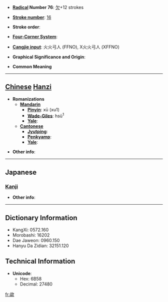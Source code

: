 * '''[[Wiktionary:Chinese radical index| Radical]] Number 76''': [[Wiktionary:Chinese radical index 欠|欠]]+12 strokes

* '''[[Wiktionary:Chinese total strokes index|Stroke number]]''': [[Wiktionary:Chinese total strokes index 16|16]]

* '''Stroke order''': 

* '''[[Wiktionary:Chinese four corner index|Four-Corner System]]''': 

* '''[[Wiktionary:Chinese Cangjie index|Cangjie input]]''': 火火弓人 (FFNO), X火火弓人 (XFFNO)

* '''Graphical Significance and Origin''': 

* '''Common Meaning'''

----

== [[Chinese]] [[Hanzi]] ==

* '''Romanizations'''
** '''[[Mandarin]]'''
*** '''[[Pinyin]]''': xū (xu1)
*** '''[[Wade-Giles]]''': hsü<sup>1</sup>
*** '''[[Yale]]''': 
** '''[[Cantonese]]'''
*** '''[[Jyutping]]''':
*** '''[[Penkyamp]]''': 
*** '''[[Yale]]''': 

* '''Other info''': 

----

==Japanese==
===[[Kanji]]===
{{kanji|on readings=[[くつ]] (kutsu), [[くち]] (kuchi)|kun readings=}}

* '''Other info''':  

----

== Dictionary Information ==

* KangXi: 0572.160
* Morobashi: 16202
* Dae Jaweon: 0960.150
* Hanyu Da Zidian: 32151.120

== Technical Information ==

* '''Unicode''':
** Hex: 6B58
** Decimal: 27480

[[fr:歘]]